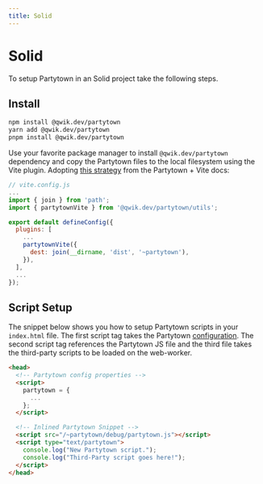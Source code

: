 ```yaml
---
title: Solid
---
```


# Solid

To setup Partytown in an Solid project take the following steps.

## Install

```bash
npm install @qwik.dev/partytown
yarn add @qwik.dev/partytown
pnpm install @qwik.dev/partytown
```

Use your favorite package manager to install `@qwik.dev/partytown` dependency and
copy the Partytown files to the local filesystem using the Vite plugin.
Adopting [this strategy](https://partytown.qwik.dev/copy-library-files#vite) from the Partytown + Vite docs:

```js
// vite.config.js
...
import { join } from 'path';
import { partytownVite } from '@qwik.dev/partytown/utils';

export default defineConfig({
  plugins: [
    ...
    partytownVite({
      dest: join(__dirname, 'dist', '~partytown'),
    }),
  ],
  ...
});
```

## Script Setup

The snippet below shows you how to setup Partytown scripts in your `index.html` file. The first script tag takes the Partytown [configuration](/configuration). The second script tag references the Partytown JS file and the third file takes the third-party scripts to be loaded on the web-worker.

```html
<head>
  <!-- Partytown config properties -->
  <script>
    partytown = {
      ...
    };
  </script>

  <!-- Inlined Partytown Snippet -->
  <script src="/~partytown/debug/partytown.js"></script>
  <script type="text/partytown">
    console.log("New Partytown script.");
    console.log("Third-Party script goes here!");
  </script>
</head>
```
